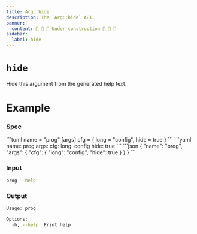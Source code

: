 ```yaml
---
title: Arg::hide
description: The `Arg::hide` API.
banner:
  content: 🚧 🚧 🚧 Under construction 🚧 🚧 🚧
sidebar:
  label: hide
---
```



# `hide` <LinkButton href="https://docs.rs/clap/latest/clap/struct.Arg.html#method.hide" icon="open-book" variant="minimal"></LinkButton>

<Badge text="since 0.1.0" size="small" />

Hide this argument from the generated help text.

# Example

### Spec

<Tabs syncKey="format">
  <TabItem label="TOML">
```toml
name = "prog"
[args]
cfg = { long = "config", hide = true }
```
  </TabItem>
  <TabItem label="YAML">
```yaml
name: prog
args:
  cfg:
    long: config
    hide: true
```
  </TabItem>
  <TabItem label="JSON">
```json
{
  "name": "prog",
  "args": {
    "cfg": {
      "long": "config",
      "hide": true
    }
  }
}
```
  </TabItem>
</Tabs>

### Input

```bash
prog --help
```

### Output

```bash
Usage: prog

Options:
  -h, --help  Print help
```
